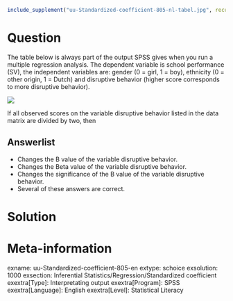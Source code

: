 ```r
include_supplement("uu-Standardized-coefficient-805-nl-tabel.jpg", recursive = TRUE)
```

Question
========
The table below is always part of the output SPSS gives when you run a multiple regression analysis. The dependent variable is school performance (SV), the independent variables are: gender (0 = girl, 1 = boy), ethnicity (0 = other origin, 1 = Dutch) and disruptive behavior (higher score corresponds to more disruptive behavior). 

![](uu-Standardized-coefficient-805-nl-tabel.jpg)

If all observed scores on the variable disruptive behavior listed in the data matrix are divided by two, then

Answerlist
----------
* Changes the B value of the variable disruptive behavior.
* Changes the Beta value of the variable disruptive behavior.
* Changes the significance of the B value of the variable disruptive behavior.
* Several of these answers are correct.


Solution
========

Meta-information
================
exname: uu-Standardized-coefficient-805-en
extype: schoice
exsolution: 1000
exsection: Inferential Statistics/Regression/Standardized coefficient
exextra[Type]: Interpretating output
exextra[Program]: SPSS
exextra[Language]: English
exextra[Level]: Statistical Literacy